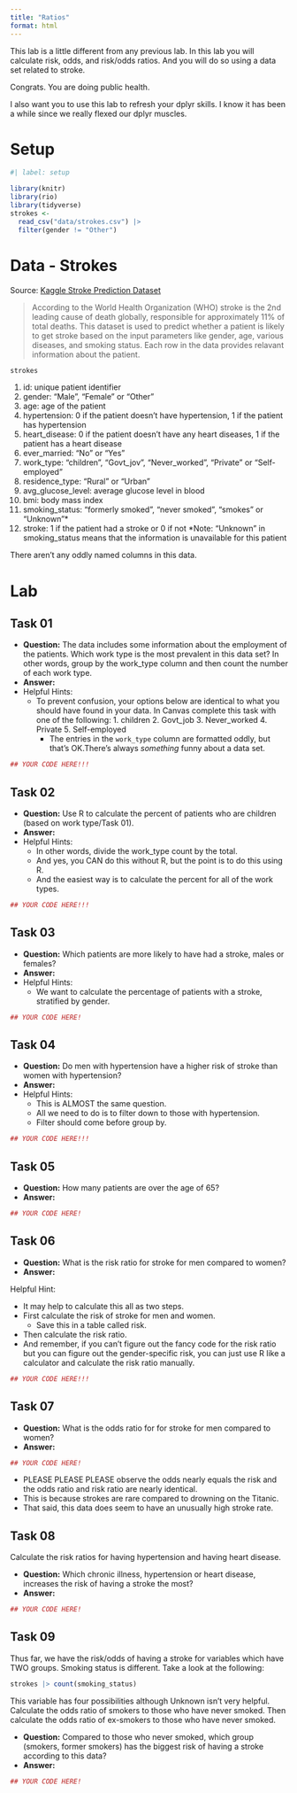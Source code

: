 ```yaml
---
title: "Ratios"
format: html
---
```




This lab is a little different from any previous lab. In this lab you will
calculate risk, odds, and risk/odds ratios. And you will do so using a data set
related to stroke.

Congrats. You are doing public health.

I also want you to use this lab to refresh your dplyr skills. I know it has been
a while since we really flexed our dplyr muscles.


Setup
================================================================================

```r
#| label: setup

library(knitr)
library(rio)
library(tidyverse)
strokes <-
  read_csv("data/strokes.csv") |>
  filter(gender != "Other")

```



Data - Strokes
================================================================================

Source: [Kaggle Stroke Prediction
Dataset](https://www.kaggle.com/fedesoriano/stroke-prediction-dataset)

> According to the World Health Organization (WHO) stroke is the 2nd leading
> cause of death globally, responsible for approximately 11% of total
> deaths. This dataset is used to predict whether a patient is likely to get
> stroke based on the input parameters like gender, age, various diseases, and
> smoking status. Each row in the data provides relavant information about the
> patient.

```r
strokes
```

1. id: unique patient identifier
2. gender: "Male", "Female" or "Other"
3. age: age of the patient
4. hypertension: 0 if the patient doesn't have hypertension, 1 if the patient
   has hypertension
5. heart_disease: 0 if the patient doesn't have any heart diseases, 1 if the
   patient has a heart disease
6. ever_married: "No" or "Yes"
7. work_type: "children", "Govt_jov", "Never_worked", "Private" or
   "Self-employed"
8. residence_type: "Rural" or "Urban"
9. avg_glucose_level: average glucose level in blood
10. bmi: body mass index
11. smoking_status: "formerly smoked", "never smoked", "smokes" or "Unknown"*
12. stroke: 1 if the patient had a stroke or 0 if not *Note: "Unknown" in
smoking_status means that the information is unavailable for this patient

There aren't any oddly named columns in this data.



Lab
================================================================================


Task 01
--------------------------------------------------------------------------------

- **Question:** The data includes some information about the employment of the
  patients. Which work type is the most prevalent in this data set? In other
  words, group by the work_type column and then count the number of each work
  type.
- **Answer:** 
- Helpful Hints:
    - To prevent confusion, your options below are identical to what you should
      have found in your data. In Canvas complete this task with one of the
      following:
          1. children
          2. Govt_job
          3. Never_worked
          4. Private
          5. Self-employed
      - The entries in the `work_type` column are formatted oddly, but that's
        OK.There's always _something_ funny about a data set.

```r

## YOUR CODE HERE!!!

```


Task 02
--------------------------------------------------------------------------------

- **Question:** Use R to calculate the percent of patients who are children
  (based on work type/Task 01).
- **Answer:** 
- Helpful Hints:
    - In other words, divide the work_type count by the total.
    - And yes, you CAN do this without R, but the point is to do this using R.
    - And the easiest way is to calculate the percent for all of the work types.

```r

## YOUR CODE HERE!!!

```


Task 03
--------------------------------------------------------------------------------

- **Question:** Which patients are more likely to have had a stroke, males or
  females?
- **Answer:**
- Helpful Hints:
    - We want to calculate the percentage of patients with a stroke, stratified
      by gender.

```r

## YOUR CODE HERE!

```


Task 04
--------------------------------------------------------------------------------

- **Question:** Do men with hypertension have a higher risk of stroke than women
  with hypertension?
- **Answer:** 
- Helpful Hints:
    - This is ALMOST the same question.
    - All we need to do is to filter down to those with hypertension.
    - Filter should come before group by.

```r

## YOUR CODE HERE!!!

```


Task 05
--------------------------------------------------------------------------------

- **Question:** How many patients are over the age of 65?
- **Answer:**

```r

## YOUR CODE HERE!

```


Task 06
--------------------------------------------------------------------------------

- **Question:** What is the risk ratio for stroke for men compared to women?
- **Answer:** 

Helpful Hint:

- It may help to calculate this all as two steps.
- First calculate the risk of stroke for men and women.
    - Save this in a table called risk.
- Then calculate the risk ratio.
- And remember, if you can't figure out the fancy code for the risk ratio but
  you can figure out the gender-specific risk, you can just use R like a
  calculator and calculate the risk ratio manually.

```r

## YOUR CODE HERE!!!

```


Task 07
--------------------------------------------------------------------------------

- **Question:** What is the odds ratio for for stroke for men compared to women?
- **Answer:** 

```r

## YOUR CODE HERE!

```

- PLEASE PLEASE PLEASE observe the odds nearly equals the risk and the odds
  ratio and risk ratio are nearly identical.
- This is because strokes are rare compared to drowning on the Titanic.
- That said, this data does seem to have an unusually high stroke rate.


Task 08
--------------------------------------------------------------------------------

Calculate the risk ratios for having hypertension and having heart disease.

- **Question:** Which chronic illness, hypertension or heart disease, increases
  the risk of having a stroke the most?
- **Answer:** 

```r

## YOUR CODE HERE!

```


Task 09
--------------------------------------------------------------------------------

Thus far, we have the risk/odds of having a stroke for variables which have TWO
groups. Smoking status is different. Take a look at the following:

```r
strokes |> count(smoking_status)
```

This variable has four possibilities although Unknown isn't very
helpful. Calculate the odds ratio of smokers to those who have never
smoked. Then calculate the odds ratio of ex-smokers to those who have never
smoked.

- **Question:** Compared to those who never smoked, which group (smokers, former
  smokers) has the biggest risk of having a stroke according to this data?
- **Answer:**

```r

## YOUR CODE HERE!

```
